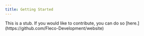 ```yaml
---
title: Getting Started
---
```



<Card title="No Content Yet" icon="pencil">
	This is a stub. If you would like to contribute, you can do so [here.](https://github.com/Fleco-Development/website)
</Card>